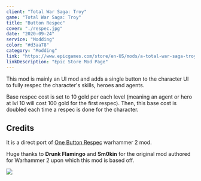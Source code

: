 ```yaml
---
client: "Total War Saga: Troy"
game: "Total War Saga: Troy"
title: "Button Respec"
cover: "./respec.jpg"
date: "2020-09-24"
service: "Modding"
color: "#d3aa78"
category: "Modding"
link: "https://www.epicgames.com/store/en-US/mods/a-total-war-saga-troy--0dda06cd862d44c3b7e38e47667f00f0"
linkDescription: "Epic Store Mod Page"
---
```


This mod is mainly an UI mod and adds a single button to the character UI to fully respec the character's skills, heroes and agents. 

Base respec cost is set to 10 gold per each level (meaning an agent or hero at lvl 10 will cost 100 gold for the first respec). Then, this base cost is doubled each time a respec is done for the character.

## Credits

It is a direct port of [One Button Respec](https://steamcommunity.com/sharedfiles/filedetails/?id=1588424293) warhammer 2 mod.

Huge thanks to **Drunk Flamingo** and **Sm0kin** for the original mod authored for Warhammer 2 upon which this mod is based off.

![](./respec.jpg)